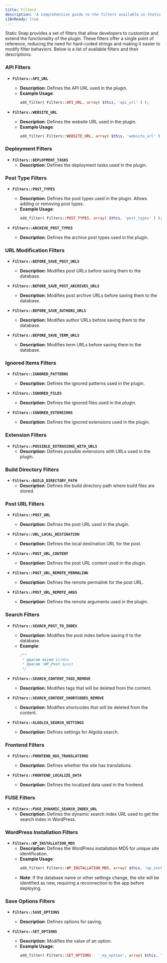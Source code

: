 ```yaml
---
title: Filters
description: 'A comprehensive guide to the filters available in Static Snap for developers.'
i18nReady: true
---
```


Static Snap provides a set of filters that allow developers to customize and extend the functionality of the plugin. These filters offer a single point of reference, reducing the need for hard-coded strings and making it easier to modify filter behaviors. Below is a list of available filters and their descriptions.

### API Filters

- **`Filters::API_URL`**
  - **Description**: Defines the API URL used in the plugin.
  - **Example Usage**:
    ```php
    add_filter( Filters::API_URL, array( $this, 'api_url' ) );
    ```

- **`Filters::WEBSITE_URL`**
  - **Description**: Defines the website URL used in the plugin.
  - **Example Usage**:
    ```php
    add_filter( Filters::WEBSITE_URL, array( $this, 'website_url' ) );
    ```

### Deployment Filters

- **`Filters::DEPLOYMENT_TASKS`**
  - **Description**: Defines the deployment tasks used in the plugin.

### Post Type Filters

- **`Filters::POST_TYPES`**
  - **Description**: Defines the post types used in the plugin. Allows adding or removing post types.
  - **Example Usage**:
    ```php
    add_filter( Filters::POST_TYPES, array( $this, 'post_types' ) );
    ```

- **`Filters::ARCHIVE_POST_TYPES`**
  - **Description**: Defines the archive post types used in the plugin.

### URL Modification Filters

- **`Filters::BEFORE_SAVE_POST_URLS`**
  - **Description**: Modifies post URLs before saving them to the database.

- **`Filters::BEFORE_SAVE_POST_ARCHIVES_URLS`**
  - **Description**: Modifies post archive URLs before saving them to the database.

- **`Filters::BEFORE_SAVE_AUTHORS_URLS`**
  - **Description**: Modifies author URLs before saving them to the database.

- **`Filters::BEFORE_SAVE_TERM_URLS`**
  - **Description**: Modifies term URLs before saving them to the database.

### Ignored Items Filters

- **`Filters::IGNORED_PATTERNS`**
  - **Description**: Defines the ignored patterns used in the plugin.

- **`Filters::IGNORED_FILES`**
  - **Description**: Defines the ignored files used in the plugin.

- **`Filters::IGNORED_EXTENSIONS`**
  - **Description**: Defines the ignored extensions used in the plugin.

### Extension Filters

- **`Filters::POSSIBLE_EXTENSIONS_WITH_URLS`**
  - **Description**: Defines possible extensions with URLs used in the plugin.

### Build Directory Filters

- **`Filters::BUILD_DIRECTORY_PATH`**
  - **Description**: Defines the build directory path where build files are stored.

### Post URL Filters

- **`Filters::POST_URL`**
  - **Description**: Defines the post URL used in the plugin.

- **`Filters::URL_LOCAL_DESTINATION`**
  - **Description**: Defines the local destination URL for the post.

- **`Filters::POST_URL_CONTENT`**
  - **Description**: Defines the post URL content used in the plugin.

- **`Filters::POST_URL_REMOTE_PERMALINK`**
  - **Description**: Defines the remote permalink for the post URL.

- **`Filters::POST_URL_REMOTE_ARGS`**
  - **Description**: Defines the remote arguments used in the plugin.

### Search Filters

- **`Filters::SEARCH_POST_TO_INDEX`**
  - **Description**: Modifies the post index before saving it to the database.
  - **Example**:
    ```php
    /**
     * @param mixed $index
     * @param \WP_Post $post
     */
    ```

- **`Filters::SEARCH_CONTENT_TAGS_REMOVE`**
  - **Description**: Modifies tags that will be deleted from the content.

- **`Filters::SEARCH_CONTENT_SHORTCODES_REMOVE`**
  - **Description**: Modifies shortcodes that will be deleted from the content.

- **`Filters::ALGOLIA_SEARCH_SETTINGS`**
  - **Description**: Defines settings for Algolia search.

### Frontend Filters

- **`Filters::FRONTEND_HAS_TRANSLATIONS`**
  - **Description**: Defines whether the site has translations.

- **`Filters::FRONTEND_LOCALIZE_DATA`**
  - **Description**: Defines the localized data used in the frontend.

### FUSE Filters

- **`Filters::FUSE_DYNAMIC_SEARCH_INDEX_URL`**
  - **Description**: Defines the dynamic search index URL used to get the search index in WordPress.

### WordPress Installation Filters

- **`Filters::WP_INSTALLATION_MD5`**
  - **Description**: Defines the WordPress installation MD5 for unique site identification.
  - **Example Usage**:
    ```php
    add_filter( Filters::WP_INSTALLATION_MD5, array( $this, 'wp_installation_md5' ) );
    ```
  - **Note**: If the database name or other settings change, the site will be identified as new, requiring a reconnection to the app before deploying.

### Save Options Filters

- **`Filters::SAVE_OPTIONS`**
  - **Description**: Defines options for saving.

- **`Filters::SET_OPTIONS`**
  - **Description**: Modifies the value of an option.
  - **Example Usage**:
    ```php
    add_filter( Filters::SET_OPTIONS . '_my_option', array( $this, 'update_my_option' ), 10, 2 );
    ```

